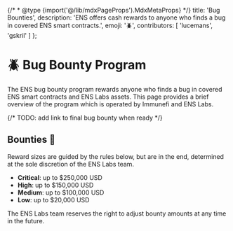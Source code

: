 
{/* * @type {import('@/lib/mdxPageProps').MdxMetaProps} */}
title: 'Bug Bounties',
description: 'ENS offers cash rewards to anyone who finds a bug in covered ENS smart contracts.',
emoji: '🪲',
contributors: [
'lucemans',
'gskril'
]
};

# 🪲 Bug Bounty Program

The ENS bug bounty program rewards anyone who finds a bug in covered ENS smart contracts and ENS Labs assets. This page provides a brief overview of the program which is operated by Immunefi and ENS Labs.

{/* TODO: add link to final bug bounty when ready */}

<div className="not-prose">
  <LinkCard
    title="Immunefi"
    description="Web3's leading bug bounty platform that we use to manage our program."
    link="https://immunefi.com/"
    logo="/content/learn/immunefi.svg"
  />
</div>

## Bounties 💸

Reward sizes are guided by the rules below, but are in the end, determined at the sole discretion of the ENS Labs team.

- **Critical**: up to $250,000 USD
- **High**: up to $150,000 USD
- **Medium**: up to $100,000 USD
- **Low**: up to $20,000 USD

The ENS Labs team reserves the right to adjust bounty amounts at any time in the future.
